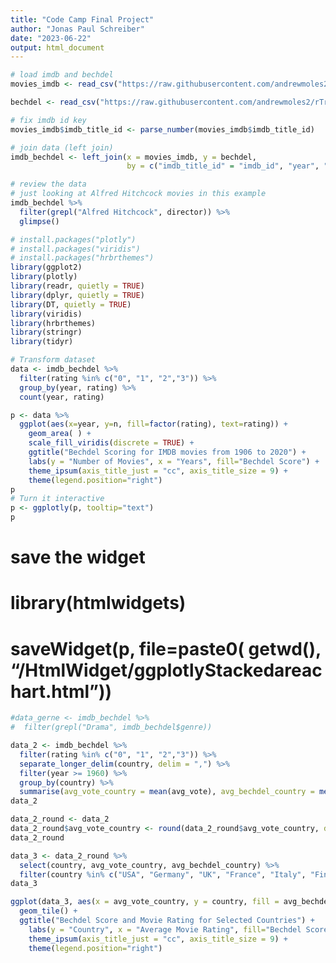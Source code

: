 ```yaml
---
title: "Code Camp Final Project"
author: "Jonas Paul Schreiber"
date: "2023-06-22"
output: html_document
---
```


```r
# load imdb and bechdel
movies_imdb <- read_csv("https://raw.githubusercontent.com/andrewmoles2/rTrainIntroduction/main/r-data-wrangling-1/data/IMDb%20movies.csv")

bechdel <- read_csv("https://raw.githubusercontent.com/andrewmoles2/rTrainIntroduction/main/r-data-wrangling-1/data/raw_bechdel.csv")

# fix imdb id key
movies_imdb$imdb_title_id <- parse_number(movies_imdb$imdb_title_id)

# join data (left join)
imdb_bechdel <- left_join(x = movies_imdb, y = bechdel,
                          by = c("imdb_title_id" = "imdb_id", "year", "title"))
```
```r
# review the data
# just looking at Alfred Hitchcock movies in this example
imdb_bechdel %>%
  filter(grepl("Alfred Hitchcock", director)) %>%
  glimpse()
```

```r
# install.packages("plotly")
# install.packages("viridis")
# install.packages("hrbrthemes")
library(ggplot2)
library(plotly)
library(readr, quietly = TRUE)
library(dplyr, quietly = TRUE)
library(DT, quietly = TRUE)
library(viridis)
library(hrbrthemes)
library(stringr)
library(tidyr)
```

```r
# Transform dataset 
data <- imdb_bechdel %>% 
  filter(rating %in% c("0", "1", "2","3")) %>%
  group_by(year, rating) %>% 
  count(year, rating) 
```


```r

p <- data %>% 
  ggplot(aes(x=year, y=n, fill=factor(rating), text=rating)) +
    geom_area( ) +
    scale_fill_viridis(discrete = TRUE) +
    ggtitle("Bechdel Scoring for IMDB movies from 1906 to 2020") +
    labs(y = "Number of Movies", x = "Years", fill="Bechdel Score") +
    theme_ipsum(axis_title_just = "cc", axis_title_size = 9) +
    theme(legend.position="right")
p
# Turn it interactive
p <- ggplotly(p, tooltip="text")
p
```
# save the widget
# library(htmlwidgets)
# saveWidget(p, file=paste0( getwd(), "/HtmlWidget/ggplotlyStackedareachart.html"))
```r
#data_gerne <- imdb_bechdel %>% 
#  filter(grepl("Drama", imdb_bechdel$genre))


```
```r
data_2 <- imdb_bechdel %>% 
  filter(rating %in% c("0", "1", "2","3")) %>% 
  separate_longer_delim(country, delim = ",") %>% 
  filter(year >= 1960) %>% 
  group_by(country) %>% 
  summarise(avg_vote_country = mean(avg_vote), avg_bechdel_country = mean(rating))
data_2  

```

```r
data_2_round <- data_2
data_2_round$avg_vote_country <- round(data_2_round$avg_vote_country, digits = 1)
data_2_round

```
```r
data_3 <- data_2_round %>% 
  select(country, avg_vote_country, avg_bechdel_country) %>% 
  filter(country %in% c("USA", "Germany", "UK", "France", "Italy", "Finland", "Netherlands", "Poland", "Angola", "China", "Denmark", "Hong Kong", "Japan", "Mexico", "Russia", "South Korea", "Sweden", "Spain"))
data_3
```


```r
ggplot(data_3, aes(x = avg_vote_country, y = country, fill = avg_bechdel_country)) +
  geom_tile() +
  ggtitle("Bechdel Score and Movie Rating for Selected Countries") +
    labs(y = "Country", x = "Average Movie Rating", fill="Bechdel Score") +
    theme_ipsum(axis_title_just = "cc", axis_title_size = 9) +
    theme(legend.position="right")
```

